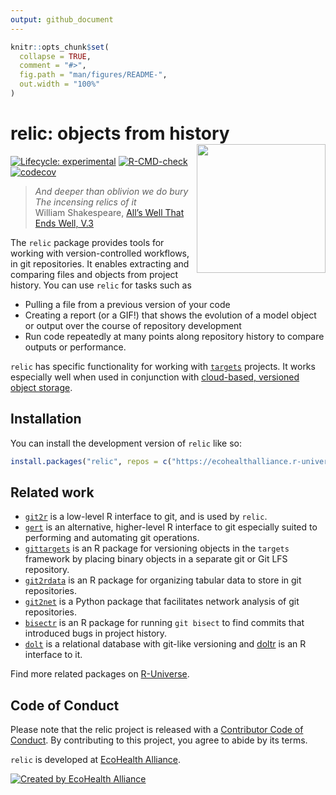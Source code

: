 ```yaml
---
output: github_document
---
```


<!-- README.md is generated from README.Rmd. Please edit that file -->

```r
knitr::opts_chunk$set(
  collapse = TRUE,
  comment = "#>",
  fig.path = "man/figures/README-",
  out.width = "100%"
)
```

# relic: objects from history <img src="man/figures/logo.png" align="right" height="206" alt="" />

<!-- badges: start -->
[![Lifecycle: experimental](https://img.shields.io/badge/lifecycle-experimental-orange.svg)](https://lifecycle.r-lib.org/articles/stages.html#experimental)
[![R-CMD-check](https://github.com/ecohealthalliance/relic/actions/workflows/R-CMD-check.yaml/badge.svg)](https://github.com/ecohealthalliance/relic/actions/workflows/R-CMD-check.yaml)
<!-- [![pkgcheck](https://github.com/ecohealthalliance/relic/workflows/pkgcheck/badge.svg)](https://github.com/ecohealthalliance/relic/actions?query=workflow%3Apkgcheck) -->
[![codecov](https://codecov.io/gh/ecohealthalliance/relic/branch/main/graph/badge.svg)](https://codecov.io/gh/ecohealthalliance/relic)
<!-- [![relic on R-Universe](https://ecohealthalliance.r-universe.dev/badges/relic)](https://ecohealthalliance.r-universe.dev/relic) -->
<!-- [![CRAN status](https://www.r-pkg.org/badges/version/relic)](https://CRAN.R-project.org/package=relic) -->
<!-- badges: end -->

> _And deeper than oblivion we do bury_  <br />
> _The incensing relics of it_  <br />
> William Shakespeare, [All's Well That Ends Well, V.3](https://internetshakespeare.uvic.ca/doc/AWW_M/scene/5.3/index.html)

The `relic` package provides tools for working with version-controlled workflows,
in git repositories. It enables extracting and comparing files and objects from project history.
You can use `relic` for tasks such as

  - Pulling a file from a previous version of your code
  - Creating a report (or a GIF!) that shows the evolution of a model object or output over
    the course of repository development
  - Run code repeatedly at many points along repository history to compare outputs
    or performance.

`relic` has specific functionality for working with [`targets`](https://books.ropensci.org/targets-manual) projects. It works
especially well when used in conjunction with [cloud-based, versioned object storage](https://books.ropensci.org/targets/cloud-storage.html).

## Installation

You can install the development version of `relic` like so:

```r
install.packages("relic", repos = c("https://ecohealthalliance.r-universe.dev"))
```


## Related work

 - [`git2r`](https://github.com/ropensci/git2r) is a low-level R interface to git, and is used by `relic`.
 - [`gert`](https://github.com/r-lib/gert) is an alternative, higher-level R interface to git especially suited to performing and automating git operations.
 - [`gittargets`](https://github.com/ropensci/gittargets) is an R package for versioning objects in the `targets` framework by placing binary objects in a separate git or Git LFS repository.
 - [`git2rdata`](https://github.com/ropensci/git2rdata/) is an R package for organizing tabular data to store in git repositories.
 - [`git2net`](https://github.com/gotec/git2net) is a Python package that facilitates network analysis of git repositories.
 - [`bisectr`](https://github.com/wch/bisectr) is an R package for running `git bisect` to find commits that introduced bugs in project history.
 - [`dolt`](https:://dolthub.com) is a relational database with git-like versioning and [doltr](https:://github.com/ecohealthalliance/doltr) is an R interface to it.
 
Find more related packages on [R-Universe](https://r-universe.dev/search/?q=git).

## Code of Conduct
  
Please note that the relic project is released with a [Contributor Code of Conduct](https://contributor-covenant.org/version/2/1/CODE_OF_CONDUCT.html). By contributing to this project, you agree to abide by its terms.

`relic` is developed at [EcoHealth Alliance](https://www.ecohealthalliance.org/). 

[![Created by EcoHealth Alliance](https://raw.githubusercontent.com/ropensci/citesdb/master/vignettes/figures/eha-footer.png)](https://www.ecohealthalliance.org/)

